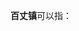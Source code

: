 '''百丈镇'''可以指：
{{PRC admin/disambig|33/01/10/112/000|33/03/29/102/000|51/18/21/101/000}}
{{disambig|cat=三字中国镇名消歧义}}